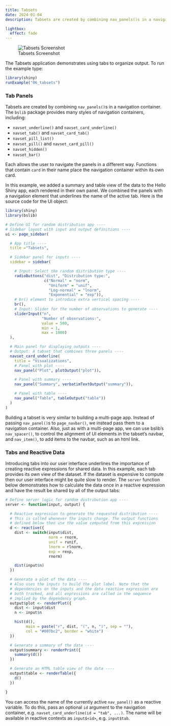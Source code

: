 ```yaml
---
title: Tabsets
date: 2024-01-04
description: Tabsets are created by combining nav_panels()s in a navigation container. The bslib package provides many styles of navigation containers.

lightbox:
  effect: fade
---
```


![Tabsets Screenshot](06_tabsets.png){.lightbox .shadow fig-alt="Shiny app with Tabsets on the left with radio buttons for Normal, Uniform, Log-normal and Exponential and a slider bar for Number of observations. Panel on the right is a histogram plot as the visible tab, and Summary and Table tabs hidden."}

The Tabsets application demonstrates using tabs to organize output. To run the example type: 

````r
library(shiny)
runExample("06_tabsets")
````


### Tab Panels

Tabsets are created by combining `nav_panels()`s in a navigation container. The `bslib` package provides many styles of navigation containers, including:

- `navset_underline()` and `navset_card_underline()`
- `navset_tab()` and `navset_card_tab()`
- `navset_pill_list()`
- `navset_pill()` and `navset_card_pill()`
- `navset_hidden()`
- `navset_bar()`

Each allows the user to navigate the panels in a different way. Functions that contain `card` in their name place the navigation container within its own card. 

In this example, we added a summary and table view of the data to the Hello Shiny app, each rendered in their own panel. We combined the panels with a navigation element that underlines the name of the active tab. Here is the source code for the UI object:

````r
library(shiny)
library(bslib)

# Define UI for random distribution app ----
# Sidebar layout with input and output definitions ----
ui <- page_sidebar(

  # App title ----
  title ="Tabsets",

  # Sidebar panel for inputs ----
  sidebar = sidebar(

    # Input: Select the random distribution type ----
    radioButtons("dist", "Distribution type:",
                 c("Normal" = "norm",
                   "Uniform" = "unif",
                   "Log-normal" = "lnorm",
                   "Exponential" = "exp")),
    # br() element to introduce extra vertical spacing ----
    br(),
    # Input: Slider for the number of observations to generate ----
    sliderInput("n",
                "Number of observations:",
                value = 500,
                min = 1,
                max = 1000)
  ),

  # Main panel for displaying outputs ----
  # Output: A tabset that combines three panels ----
  navset_card_underline(
    title = "Visualizations",
    # Panel with plot ----
    nav_panel("Plot", plotOutput("plot")),

    # Panel with summary ----
    nav_panel("Summary", verbatimTextOutput("summary")),

    # Panel with table ----
    nav_panel("Table", tableOutput("table"))
  )
)
````

Building a tabset is very similar to building a multi-page app. Instead of passing `nav_panel()`s to `page_navbar()`, we instead pass them to a navigation container. Also, just as with a multi-page app, we can use bslib's `nav_spacer()`, to control the alignment of UI elements in the tabset's navbar, and `nav_item()`, to add items to the navbar, such as an html link.

### Tabs and Reactive Data

Introducing tabs into our user interface underlines the importance of creating reactive expressions for shared data. In this example, each tab provides its own view of the dataset. If the dataset is expensive to compute then our user interface might be quite slow to render. The `server` function below demonstrates how to calculate the data once in a reactive expression and have the result be shared by all of the output tabs:

````r
# Define server logic for random distribution app ----
server <- function(input, output) {

  # Reactive expression to generate the requested distribution ----
  # This is called whenever the inputs change. The output functions
  # defined below then use the value computed from this expression
  d <- reactive({
    dist <- switch(input$dist,
                   norm = rnorm,
                   unif = runif,
                   lnorm = rlnorm,
                   exp = rexp,
                   rnorm)

    dist(input$n)
  })

  # Generate a plot of the data ----
  # Also uses the inputs to build the plot label. Note that the
  # dependencies on the inputs and the data reactive expression are
  # both tracked, and all expressions are called in the sequence
  # implied by the dependency graph.
  output$plot <- renderPlot({
    dist <- input$dist
    n <- input$n

    hist(d(),
         main = paste("r", dist, "(", n, ")", sep = ""),
         col = "#007bc2", border = "white")
  })

  # Generate a summary of the data ----
  output$summary <- renderPrint({
    summary(d())
  })

  # Generate an HTML table view of the data ----
  output$table <- renderTable({
    d()
  })

}
````

::: {.callout-tip}

You can access the name of the currently active `nav_panel()` as a reactive variable. To do this, pass an optional `id` argument to the navigation container, e.g. `navset_card_underline(id = "tab", ...)`. The name will be available in reactive contexts as `input$<id>`, e.g. `input$tab`.

:::